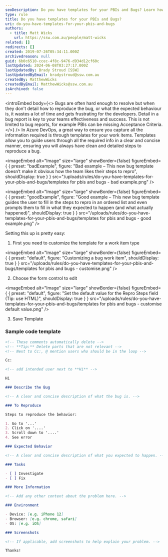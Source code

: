 ```yaml
---
seoDescription: Do you have templates for your PBIs and Bugs? Learn how to ensure clean and detailed steps to reproduce a bug in Azure DevOps by setting up custom work item templates.
type: rule
title: Do you have templates for your PBIs and Bugs?
uri: do-you-have-templates-for-your-pbis-and-bugs
authors:
  - title: Matt Wicks
    url: https://ssw.com.au/people/matt-wicks
related: []
redirects: []
created: 2019-07-26T05:34:11.000Z
archivedreason: null
guid: 6b0c6510-ccec-4f8c-9476-d934d12cf60c
lastUpdated: 2024-06-08T03:27:17.000Z
lastUpdatedBy: Brady Stroud [SSW]
lastUpdatedByEmail: bradystroud@ssw.com.au
createdBy: MatthewWicks
createdByEmail: MatthewWicks@ssw.com.au
isArchived: false
---
```


<introEmbed
  body={<>
Bugs are often hard enough to resolve but when they don't detail how to reproduce the bug, or what the expected behaviour is, it wastes a lot of time and gets frustrating for the developers. Detail in a bug report is key to your teams effectiveness and success. This is not limited to bug reports, for example PBIs can be missing Acceptance Criteria.
  </>}
/>
In Azure DevOps, a great way to ensure you capture all the information required is through templates for your work items. Templates allow you to guide users through all the required info in a clear and concise manner, ensuring you will always have clean and detailed steps to reproduce a bug.

<imageEmbed
  alt="Image"
  size="large"
  showBorder={false}
  figureEmbed={ {
    preset: "badExample",
    figure: "Bad example – This new bug template doesn’t make it obvious how the team likes their steps to repro",
    shouldDisplay: true
  } }
  src="/uploads/rules/do-you-have-templates-for-your-pbis-and-bugs/templates for pbis and bugs - bad example.png"
/>

<imageEmbed
  alt="Image"
  size="large"
  showBorder={false}
  figureEmbed={ {
    preset: "goodExample",
    figure: "Good example – This new bug template guides the user to fill in the steps to repro in an ordered list and even prompts them to fill in what they expected to happen (and what actually happened)",
    shouldDisplay: true
  } }
  src="/uploads/rules/do-you-have-templates-for-your-pbis-and-bugs/templates for pbis and bugs - good example.png"
/>

Setting this up is pretty easy:

1. First you need to customize the template for a work item type
   
<imageEmbed
  alt="Image"
  size="large"
  showBorder={false}
  figureEmbed={ {
    preset: "default",
    figure: "Customizing a bug work item",
    shouldDisplay: true
  } }
  src="/uploads/rules/do-you-have-templates-for-your-pbis-and-bugs/templates for pbis and bugs - customise.png"
/>

2. Choose the form control to edit
   
<imageEmbed
  alt="Image"
  size="large"
  showBorder={false}
  figureEmbed={ {
    preset: "default",
    figure: "Set the default value for the Repro Steps field (Tip: use HTML)",
    shouldDisplay: true
  } }
  src="/uploads/rules/do-you-have-templates-for-your-pbis-and-bugs/templates for pbis and bugs - customise default value.png"
/>

3. Save Template

### Sample code template

```md
<!-- These comments automatically delete -->
<!-- **Tip:** Delete parts that are not relevant -->
<!-- Next to Cc:, @ mention users who should be in the loop -->

Cc:

<!-- add intended user next to **Hi** -->

Hi

### Describe the Bug

<!-- A clear and concise description of what the bug is. -->

### To Reproduce

Steps to reproduce the behavior:

1. Go to '...'
2. Click on '....'
3. Scroll down to '....'
4. See error

### Expected Behavior

<!-- A clear and concise description of what you expected to happen. -->

### Tasks

- [ ] Investigate
- [ ] Fix

### More Information

<!-- Add any other context about the problem here. -->

### Environment

- Device: [e.g. iPhone 12]
- Browser: [e.g. chrome, safari]
- OS: [e.g. iOS]

### Screenshots

<!-- If applicable, add screenshots to help explain your problem. -->

Thanks!
```
